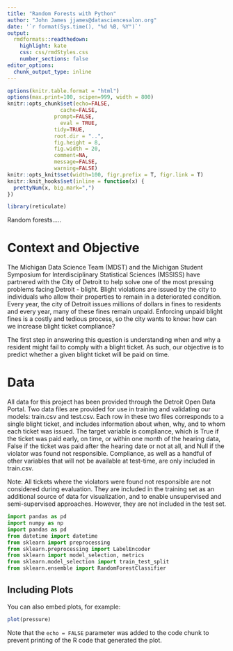 ```yaml
---
title: "Random Forests with Python"
author: "John James jjames@datasciencesalon.org"
date: '`r format(Sys.time(), "%d %B, %Y")`'
output:
  rmdformats::readthedown:
    highlight: kate
    css: css/rmdStyles.css
    number_sections: false
editor_options: 
  chunk_output_type: inline
---
```



```r
options(knitr.table.format = "html")
options(max.print=100, scipen=999, width = 800)
knitr::opts_chunk$set(echo=FALSE,
	             cache=FALSE,
               prompt=FALSE,
	             eval = TRUE,
               tidy=TRUE,
               root.dir = "..",
               fig.height = 8,
               fig.width = 20,
               comment=NA,
               message=FALSE,
               warning=FALSE)
knitr::opts_knit$set(width=100, figr.prefix = T, figr.link = T)
knitr::knit_hooks$set(inline = function(x) {
  prettyNum(x, big.mark=",")
})
```

```r
library(reticulate)
```

Random forests.....

# Context and Objective
The Michigan Data Science Team (MDST) and the Michigan Student Symposium for Interdisciplinary Statistical Sciences (MSSISS) have partnered with the City of Detroit to help solve one of the most pressing problems facing Detroit - blight. Blight violations are issued by the city to individuals who allow their properties to remain in a deteriorated condition. Every year, the city of Detroit issues millions of dollars in fines to residents and every year, many of these fines remain unpaid. Enforcing unpaid blight fines is a costly and tedious process, so the city wants to know: how can we increase blight ticket compliance?

The first step in answering this question is understanding when and why a resident might fail to comply with a blight ticket. As such, our objective is to predict whether a given blight ticket will be paid on time.

# Data
All data for this project has been provided through the Detroit Open Data Portal. Two data files are provided for use in training and validating our models: train.csv and test.csv. Each row in these two files corresponds to a single blight ticket, and includes information about when, why, and to whom each ticket was issued. The target variable is compliance, which is True if the ticket was paid early, on time, or within one month of the hearing data, False if the ticket was paid after the hearing date or not at all, and Null if the violator was found not responsible. Compliance, as well as a handful of other variables that will not be available at test-time, are only included in train.csv.

Note: All tickets where the violators were found not responsible are not considered during evaluation. They are included in the training set as an additional source of data for visualization, and to enable unsupervised and semi-supervised approaches. However, they are not included in the test set.

```python
import pandas as pd
import numpy as np
import pandas as pd
from datetime import datetime
from sklearn import preprocessing 
from sklearn.preprocessing import LabelEncoder
from sklearn import model_selection, metrics
from sklearn.model_selection import train_test_split
from sklearn.ensemble import RandomForestClassifier
```

## Including Plots

You can also embed plots, for example:

```r
plot(pressure)
```

Note that the `echo = FALSE` parameter was added to the code chunk to prevent printing of the R code that generated the plot.
